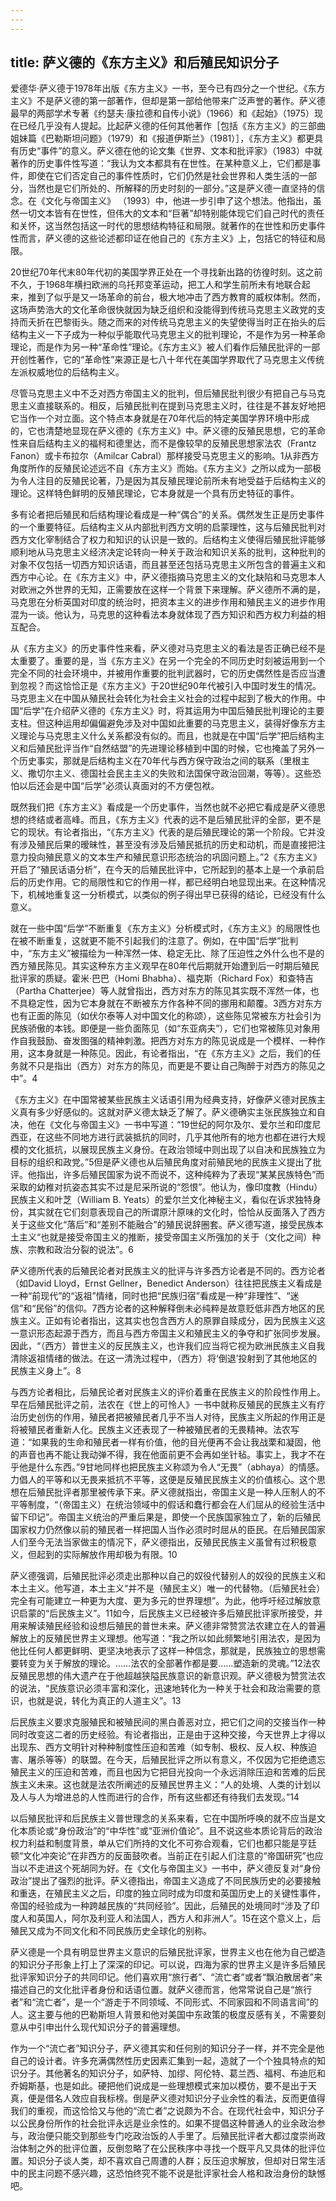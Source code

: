 ```yaml
---
---
---
```

title: 萨义德的《东方主义》和后殖民知识分子
---




爱德华·萨义德于1978年出版《东方主义》一书，至今已有四分之一个世纪。《东方主义》不是萨义德的第一部著作，但却是第一部给他带来广泛声誉的著作。萨义德最早的两部学术专著《约瑟夫·康拉德和自传小说》（1966）和《起始》（1975）现在已经几乎没有人提起。比起萨义德的任何其他著作［包括《东方主义》的三部曲姐妹篇《巴勒斯坦问题》（1979）和《报道伊斯兰》（1981）］，《东方主义》都更具有历史“事件”的意义。萨义德在他的论文集《世界、文本和批评家》（1983）中就著作的历史事件性写道：“我认为文本都具有在世性。在某种意义上，它们都是事件，即使在它们否定自己的事件性质时，它们仍然是社会世界和人类生活的一部分，当然也是它们所处的、所解释的历史时刻的一部分。”这是萨义德一直坚持的信念。在《文化与帝国主义》 （1993）中，他进一步引申了这个想法。他指出，虽然一切文本皆有在世性，但伟大的文本和“巨著”却特别能体现它们自己时代的责任和关怀，这当然包括这一时代的思想结构特征和局限。就著作的在世性和历史事件性而言，萨义德的这些论述都印证在他自己的《东方主义》上，包括它的特征和局限。

20世纪70年代末80年代初的美国学界正处在一个寻找新出路的彷徨时刻。这之前不久，于1968年横扫欧洲的乌托邦变革运动，把工人和学生前所未有地联合起来，推到了似乎是又一场革命的前台，极大地冲击了西方教育的威权体制。然而，这场声势浩大的文化革命很快就因为缺乏组织和没能得到传统马克思主义政党的支持而夭折在巴黎街头。随之而来的对传统马克思主义的失望使得当时正在抬头的后结构主义一下子成为一种似乎能取代马克思主义的批判理论，不是作为另一种革命理论，而是作为另一种“革命性”理论。《东方主义》被人们看作后殖民批评的一部开创性著作，它的“革命性”来源正是七八十年代在美国学界取代了马克思主义传统左派权威地位的后结构主义。

尽管马克思主义中不乏对西方帝国主义的批判，但后殖民批判很少有把自己与马克思主义直接联系的。相反，后殖民批判在提到马克思主义时，往往是不甚友好地把它当作一个对立面。这个特点本身就是在70年代后的特定美国学界环境中形成的，它也清楚地显现在萨义德的《东方主义》中。萨义德的反殖民思想，它的革命性来自后结构主义的福柯和德里达，而不是像较早的反殖民思想家法农（Frantz Fanon）或卡布拉尔（Amilcar Cabral）那样接受马克思主义的影响。1从非西方角度所作的反殖民论述远不自《东方主义》而始。《东方主义》之所以成为一部极为令人注目的反殖民论著，乃是因为其反殖民理论前所未有地受益于后结构主义的理论。这样特色鲜明的反殖民理论，它本身就是一个具有历史特征的事件。

多有论者把后殖民和后结构理论看成是一种“偶合”的关系。偶然发生正是历史事件的一个重要特征。后结构主义从内部批判西方文明的启蒙理性，这与后殖民批判对西方文化宰制结合了权力和知识的认识是一致的。后结构主义使得后殖民批评能够顺利地从马克思主义经济决定论转向一种关于政治和知识关系的批判，这种批判的对象不仅包括一切西方知识话语，而且甚至还包括马克思主义所包含的普遍主义和西方中心论。在《东方主义》中，萨义德指摘马克思主义的文化缺陷和马克思本人对欧洲之外世界的无知，正需要放在这样一个背景下来理解。萨义德所不满的是，马克思在分析英国对印度的统治时，把资本主义的进步作用和殖民主义的进步作用混为一谈。他认为，马克思的这种看法本身就体现了西方知识和西方权力利益的相互配合。

从《东方主义》的历史事件性来看，萨义德对马克思主义的看法是否正确已经不是太重要了。重要的是，当《东方主义》在另一个完全的不同历史时刻被运用到一个完全不同的社会环境中，并被用作重要的批判武器时，它的历史偶然性是否应当遭到忽视？而这恰恰正是《东方主义》于20世纪90年代被引入中国时发生的情况。马克思主义在中国从殖民社会转化为社会主义社会的过程中起到了极大的作用。中国“后学”在介绍萨义德的《东方主义》时，将其运用为中国后殖民批判理论的主要支柱。但这种运用却偏偏避免涉及对中国如此重要的马克思主义，装得好像东方主义理论与马克思主义什么关系都没有似的。而且，也就是在中国“后学”把后结构主义和后殖民批评当作“自然结盟”的先进理论移植到中国的时候，它也掩盖了另外一个历史事实，那就是后结构主义在70年代与西方保守政治之间的联系（里根主义、撒切尔主义、德国社会民主主义的失败和法国保守政治回潮，等等）。这些恐怕以后还会是中国“后学”必须认真面对的不方便包袱。

既然我们把《东方主义》看成是一个历史事件，当然也就不必把它看成是萨义德思想的终结或者高峰。而且，《东方主义》代表的远不是后殖民批评的全部，更不是它的现状。有论者指出，“《东方主义》代表的是后殖民理论的第一个阶段。它并没有涉及殖民后果的暧昧性，甚至没有涉及后殖民抵抗的历史和动机，而是直接把注意力投向殖民意义的文本生产和殖民意识形态统治的巩固问题上。”2《东方主义》开启了“殖民话语分析”，在今天的后殖民批评中，它所起到的基本上是一个承前启后的历史作用。它的局限性和它的作用一样，都已经明白地显现出来。在这种情况下，机械地重复这一分析模式，以类似的例子得出早已获得的结论，已经没有什么意义。

就在一些中国“后学”不断重复《东方主义》分析模式时，《东方主义》的局限性也在被不断重复，这就更不能不引起我们的注意了。例如，在中国“后学”批判中，“东方主义”被描绘为一种浑然一体、稳定无比、除了压迫性之外什么也不是的西方殖民陈见。其实这种东方主义观早在80年代后期就开始遭到后一时期后殖民批评家的质疑。霍米·巴巴（Homi Bhabha）、福克斯（Richard Fox）和查特吉（Partha Chatterjee）等人就曾指出，西方对东方的陈见其实既不浑然一体，也不具稳定性，因为它本身就在不断被东方作各种不同的挪用和颠覆。3西方对东方也有正面的陈见（如伏尔泰等人对中国文化的称颂），这些陈见常被东方社会引为民族骄傲的本钱。即便是一些负面陈见（如“东亚病夫”），它们也常被陈见对象用作自我鼓励、奋发图强的精神刺激。把西方对东方的陈见说成是一个模样、一种作用，这本身就是一种陈见。因此，有论者指出，“在《东方主义》之后，我们的任务就不只是指出（西方）对东方的陈见，而更是不要让自己陶醉于对西方的陈见之中”。4

《东方主义》在中国常被某些民族主义话语引用为经典支持，好像萨义德对民族主义真有多少好感似的。这就对萨义德太缺乏了解了。萨义德确实主张民族独立和自决，他在《文化与帝国主义》一书中写道：“19世纪的阿尔及尔、爱尔兰和印度尼西亚，在这些不同地方进行武装抵抗的同时，几乎其他所有的地方也都在进行大规模的文化抵抗，以展现民族主义身份。在政治领域中则出现了以自决和民族独立为目标的组织和政党。”5但是萨义德也从后殖民角度对前殖民地的民族主义提出了批评。他指出，许多后殖民国家为说不而说不，这种纯粹为了表现“某某民族特色”而采取的幼稚对抗姿态其实不过是尼采所说的“怨恨”。他认为，像印度教（Hindu）民族主义和叶芝（William B. Yeats）的爱尔兰文化神秘主义，看似在诉求独特身份，其实就在它们刻意表现自己的所谓原汁原味的文化时，恰恰从反面落入了西方关于这些文化“落后”和“差别不能融合”的殖民说辞圈套。萨义德写道，接受民族本土主义“也就是接受帝国主义的推断，接受帝国主义所强加的关于（文化之间）种族、宗教和政治分裂的说法”。6

萨义德所代表的后殖民论者对民族主义的批评与许多西方论者是不同的。西方论者（如David Lloyd，Ernst Gellner，Benedict Anderson）往往把民族主义看成是一种“前现代”的“返祖”情绪，同时也把“民族归宿”看成是一种“非理性”、“迷信”和“民俗”的信仰。7西方论者的这种解释倒未必纯粹是故意贬低非西方地区的民族主义。正如有论者指出，这其实也包含西方人的原罪自赎成分，因为民族主义这一意识形态起源于西方，而且与西方帝国主义和殖民主义的争夺和扩张同步发展。因此，“（西方）普世主义的反民族主义，也许我们应当将它视为欧洲民族主义自我清除返祖情绪的做法。在这一清洗过程中，（西方）将‘倒退’投射到了其他地区的民族主义身上”。8

与西方论者相比，后殖民论者对民族主义的评价着重在民族主义的阶段性作用上。早在后殖民批评之前，法农在《世上的可怜人》一书中就称反殖民的民族主义有疗治历史创伤的作用，殖民者把被殖民者几乎不当人对待，民族主义所起的作用正是将被殖民者重新人化。民族主义还表现了一种被殖民者的无畏精神。法农写道：“如果我的生命和殖民者一样有价值，他的目光便再不会让我战栗和凝固，他的声音也再不能让我动弹不得，我在他面前更不会再如坐针毡。事实上，我才不在乎他是什么东西。”9甘地同样也把民族主义称颂为令人“无畏”（abhaya）的情感。力倡人的平等和以无畏来抵抗不平等，这便是反殖民民族主义的价值核心。这个思想在后殖民批评者那里被传承下来。萨义德就指出，帝国主义是一种人压制人的不平等制度，“（帝国主义）在统治领域中的假话和蠢行都会在人们屈从的经验生活中留下印记”。帝国主义统治的严重后果是，即使一个民族国家独立了，新的后殖民国家权力仍然像以前的殖民者一样把国人当作必须时时屈从的臣民。在后殖民国家人们至今无法当家做主的情况下，萨义德指出，反殖民民族主义虽曾有过积极意义，但起到的实际解放作用却极为有限。10

萨义德强调，后殖民批评必须走出那种以自己的奴役代替别人的奴役的民族主义和本土主义。他写道，本土主义“并不是（殖民主义）唯一的代替物。（后殖民社会）完全有可能建立一种更为大度、更为多元的世界理想”。为此，他呼吁经过解放意识启蒙的“后民族主义”。11如今，后民族主义已经被许多后殖民批评家所接受，并用来解读殖民经验和设想后殖民的普世未来。萨义德非常赞赏法农建立在人的普遍解放上的反殖民世界主义理想。他写道：“我之所以如此频繁地引用法农，是因为他比任何人都更鲜明、更坚决地表示了这样一种信念，那就是，民族独立的思想需要转变为关于解放的理论。……法农的全部著作都是要……塑造新的灵魂。”12法农反殖民思想的伟大遗产在于他超越狭隘民族意识的新意识观。萨义德极为赞赏法农的说法，“民族意识必须丰富和深化，迅速地转化为一种关于社会和政治需要的意识，也就是说，转化为真正的人道主义”。13

后民族主义要求克服殖民和被殖民间的黑白善恶对立，把它们之间的交接当作一种同时改变这二者的历史经验。有论者指出，正是由于这种交接，今天世界上才得以出现东、西方文明针对种种制度性压迫和苦难（如专制、极权、反人权、种族迫害、屠杀等等）的联盟。在今天，后殖民批评之所以有意义，不仅因为它拒绝遗忘殖民主义的压迫和苦难，而且也因为它把目光投向一个永远消除压迫和苦难的后民族主义未来。这也就是法农所阐述的反殖民世界主义：“人的处境、人类的计划以及人与人为增进总的人性而进行的合作，所有这些都还有待我们去发现。”14

以后殖民批评和后民族主义普世理念的关系来看，它在中国所呼唤的就不应当是文化本质论或“身份政治”的“中华性”或“亚洲价值论”。且不说这些本质论背后的政治权力利益和制度背景，单从它们所持的文化不可弥合观看，它们也都只能是亨廷顿“文化冲突论”在非西方的反面鼓吹者。当前正在引起人们注意的“帝国研究”也应当以不走进这个死胡同为好。在《文化与帝国主义》一书中，萨义德反复对“身份政治”提出了强烈的批评。萨义德指出，帝国主义造成了不同民族历史的必要接触和重迭，在殖民主义之后，印度的独立同时成为印度和英国历史上的关键性事件，帝国的经验成为一种跨越民族的“共同经验”。因此，后殖民的处境同时“涉及了印度人和英国人，阿尔及利亚人和法国人，西方人和非洲人”。15在这个意义上，后殖民又成为不同文化和不同民族历史全球化的别称。

萨义德是一个具有明显世界主义意识的后殖民批评家，世界主义也在他为自己塑造的知识分子形象上打上了深深的印记。可以说，四海为家的世界主义是许多后殖民批评家知识分子的共同印记。他们喜欢用“旅行者”、“流亡者”或者“飘泊散居者”来描述自己的文化批评者身份和话语位置。就萨义德而言，他常常说自己是“旅行者”和“流亡者”，是一个“游走于不同领域、不同形式、不同家园和不同语言间”的人。这主要与他的巴勒斯坦人背景和他对美国中东政策的极度反感有关，不需要刻意从中引申出什么现代知识分子的普遍理想。

作为一个“流亡者”知识分子，萨义德其实和任何别的知识分子一样，并不完全是他自己的设计者。许多充满偶然性历史因素汇集到一起，造就了一个个独具特点的知识分子。其他著名的知识分子，如萨特、加缪、阿伦特、葛兰西、福柯、布迪厄和乔姆斯基，也是如此。硬把他们说成是一些理想模式来加以模仿，要不是出于天真，便是借名人效应自我标榜。倒是萨义德对知识分子业余性的看法，反而更值得我们的重视，而这恰恰又与他的“流亡者”之说颇为不合。在现代社会中，知识分子以公民身份所作的社会批评永远是业余性的。如果不提倡这种普通人的业余政治参与，政治便只能交到那些专门吃政治饭的人手里了。后殖民批评者大都过度崇尚政治体制之外的批评位置，反倒忽略了在公民秩序中寻找一个既平凡又具体的批评位置。知识分子谈人类，却不喜欢自己周遭的人群；反压迫求解放，但却对日常生活中的民主问题不感兴趣，这恐怕终究不能不说是批评家社会人格和政治身份的缺憾吧。